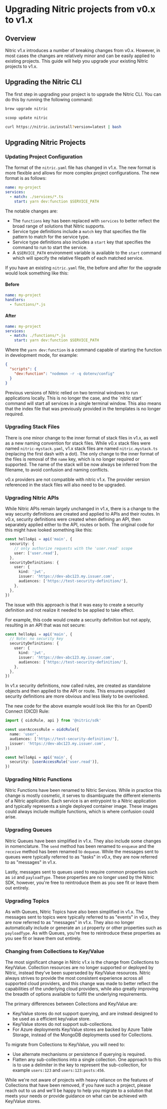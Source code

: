 
# Upgrading Nitric projects from v0.x to v1.x

## Overview

Nitric v1.x introduces a number of breaking changes from v0.x. However, in most cases the changes are relatively minor and can be easily applied to existing projects. This guide will help you upgrade your existing Nitric projects to v1.x.

## Upgrading the Nitric CLI

The first step in upgrading your project is to upgrade the Nitric CLI. You can do this by running the following command:

<CodeGroup>

```bash {{ title: 'macOS' }}
brew upgrade nitric
```

```bash {{ title: 'Windows' }}
scoop update nitric
```

```bash {{ title: 'Linux' }}
curl https://nitric.io/install?version=latest | bash
```

</CodeGroup>

## Upgrading Nitric Projects

### Updating Project Configuration

The format of the `nitric.yaml` file has changed in v1.x. The new format is more flexible and allows for more complex project configurations. The new format is as follows:

```yaml
name: my-project
services:
  - match: ./services/*.ts
    start: yarn dev:function $SERVICE_PATH
```

The notable changes are:

- The `functions` key has been replaced with `services` to better reflect the broad range of solutions that Nitric supports.
- Service type definitions include a `match` key that specifies the file pattern to match for the service type.
- Service type definitions also includes a `start` key that specifies the command to run to start the service.
- A `$SERVICE_PATH` environment variable is available to the `start` command which will specify the relative filepath of each matched service.

If you have an existing `nitric.yaml` file, the before and after for the upgrade would look something like this:

#### Before

```yaml
name: my-project
handlers:
  - functions/*.js
```

#### After

```yaml
name: my-project
services:
  - match: ./functions/*.js
    start: yarn dev:function $SERVICE_PATH
```

Where the `yarn dev:function` is a command capable of starting the function in development mode, for example:

```json
{
  "scripts": {
    "dev:function": "nodemon -r -q dotenv/config"
  }
}
```

<Note>
  Previous versions of Nitric relied on two terminal windows to run applications
  locally. This is no longer the case, and the `nitric start` command will start
  all services in a single terminal window. This also means that the index file
  that was previously provided in the templates is no longer required.
</Note>

### Upgrading Stack Files

There is one minor change to the inner format of stack files in v1.x, as well as a new naming convention for stack files. While v0.x stack files were named `nitric-mystack.yaml`, v1.x stack files are named `nitric.mystack.ts` (replacing the first dash with a dot). The only change to the inner format of the files is removal of the `name` key, which is no longer required or supported. The name of the stack will be now always be inferred from the filename, to avoid confusion and naming conflicts.

<Note>
  v0.x providers are not compatible with nitric v1.x. The provider version
  referenced in the stack files will also need to be upgraded.
</Note>

### Upgrading Nitric APIs

While Nitric APIs remain largely unchanged in v1.x, there is a change to the way security definitions are created and applied to APIs and their routes. In v0.x, security definitions were created when defining an API, then separately applied either to the API, routes or both. The original code for this might have looked something like this:

```typescript
const helloApi = api('main', {
  security: {
    // only authorize requests with the 'user.read' scope
    user: ['user.read'],
  },
  securityDefinitions: {
    user: {
      kind: 'jwt',
      issuer: 'https://dev-abc123.my.issuer.com',
      audiences: ['https://test-security-definition/'],
    },
  },
})
```

The issue with this approach is that it was easy to create a security definition and not realize it needed to be applied to take effect.

For example, this code would create a security definition but not apply, resulting in an API that was not secure:

```typescript
const helloApi = api('main', {
  // Note: no security key
  securityDefinitions: {
    user: {
      kind: 'jwt',
      issuer: 'https://dev-abc123.my.issuer.com',
      audiences: ['https://test-security-definition/'],
    },
  },
})
```

In v1.x security definitions, now called rules, are created as standalone objects and then applied to the API or route. This ensures unapplied security definitions are more obvious and less likely to be overlooked.

The new code for the above example would look like this for an OpenID Connect (OICD) Rule:

```typescript
import { oidcRule, api } from '@nitric/sdk'

const userAccessRule = oidcRule({
  name: 'user',
  audiences: ['https://test-security-definition/'],
  issuer: 'https://dev-abc123.my.issuer.com',
})

const helloApi = api('main', {
  security: [userAccessRule('user.read')],
})
```

### Upgrading Nitric Functions

Nitric Functions have been renamed to Nitric Services. While in practice this change is mostly cosmetic, it serves to disambiguate the different elements of a Nitric application. Each service is an entrypoint to a Nitric application and typically represents a single deployed container image. These images could always include multiple functions, which is where confusion could arise.

### Upgrading Queues

Nitric Queues have been simplified in v1.x. They also include some changes in nomenclature. The `send` method has been renamed to `enqueue` and the `receive` method has been renamed to `dequeue`. While the messages sent to queues were typically referred to as "tasks" in v0.x, they are now referred to as "messages" in v1.x.

Lastly, messages sent to queues used to require common properties such as `id` and `payloadType`. These properties are no longer used by the Nitric SDK, however, you're free to reintroduce them as you see fit or leave them out entirely.

### Upgrading Topics

As with Queues, Nitric Topics have also been simplified in v1.x. The messages sent to topics were typically referred to as "events" in v0.x, they are now referred to as "messages" in v1.x. They also no longer automatically include or generate an `id` property or other properties such as `payloadType`. As with Queues, you're free to reintroduce these properties as you see fit or leave them out entirely.

### Changing from Collections to Key/Value

The most significant change in Nitric v1.x is the change from Collections to Key/Value. Collection resources are no longer supported or deployed by Nitric, instead they've been superseded by Key/Value resources. Nitric always strives to provide the most consistent experience across all supported cloud providers, and this change was made to better reflect the capabilities of the underlying cloud providers, while also greatly improving the breadth of options available to fullfil the underlying requirements.

The primary differences between Collections and Key/Value are:

- Key/Value stores do not support querying, and are instead designed to be used as a efficient key/value store.
- Key/Value stores do not support sub-collections.
- For Azure deployments Key/Value stores are backed by Azure Table Storage, instead of the MongoDB deployments used for Collections.

To migrate from Collections to Key/Value, you will need to:

- Use alternate mechanisms or persistence if querying is required.
- Flatten any sub-collections into a single collection. One approach to this is to use a delimiter in the key to represent the sub-collection, for example `users:123` and `users:123:posts:456`.

<Note>
  While we're not aware of projects with heavy reliance on the features of
  Collections that have been removed, if you have such a project, please reach
  out to us and we'll be happy to help you migrate to a solution that meets your
  needs or provide guidance on what can be achieved with Key/Value stores.
</Note>
